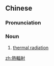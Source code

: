 {{also|热辐射}}
==Chinese==
{{zh-forms|s=热辐射|type=12}}

===Pronunciation===
{{zh-pron
|m=rèfúshè
|cat=n
}}

===Noun===
{{zh-noun}}

# [[thermal radiation]]

[[zh:熱輻射]]